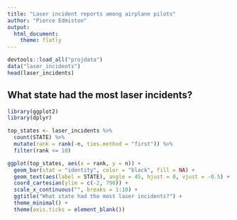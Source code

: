```yaml
---
title: "Laser incident reports among airplane pilots"
author: "Pierce Edmiston"
output:
  html_document:
    theme: flatly
---
```


```r
devtools::load_all("projdata")
data("laser_incidents")
head(laser_incidents)
```

## What state had the most laser incidents?

```r
library(ggplot2)
library(dplyr)

top_states <- laser_incidents %>%
  count(STATE) %>%
  mutate(rank = rank(-n, ties.method = "first")) %>%
  filter(rank <= 10)

ggplot(top_states, aes(x = rank, y = n)) +
  geom_bar(stat = "identity", color = "black", fill = NA) +
  geom_text(aes(label = STATE), angle = 45, hjust = 0, vjust = -0.5) +
  coord_cartesian(ylim = c(-2, 790)) +
  scale_x_continuous("", breaks = 1:10) +
  ggtitle("What state had the most laser incidents?") +
  theme_minimal() +
  theme(axis.ticks = element_blank())
```
